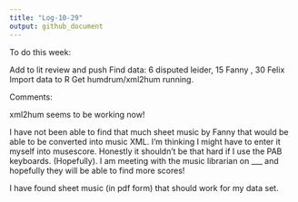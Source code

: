 ```yaml
---
title: "Log-10-29"
output: github_document
---
```


To do this week: 

Add to lit review and push
Find data: 6 disputed leider, 15 Fanny , 30 Felix
Import data to R
Get humdrum/xml2hum running. 


Comments: 

xml2hum seems to be working now! 

I have not been able to find that much sheet music by Fanny that would be able to be converted into music XML. I'm thinking I might have to enter it myself into musescore. Honestly it shouldn't be that hard if I use the PAB keyboards. (Hopefully). I am meeting with the music librarian on ___ and hopefully they will be able to find more scores!

I have found sheet music (in pdf form) that should work for my data set. 








